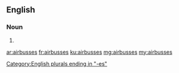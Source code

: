 ==English==

===Noun===
{{head|en}}

# {{plural of|airbus}}

[[Category:English plurals ending in "-es"]]

[[ar:airbusses]]
[[fr:airbusses]]
[[ku:airbusses]]
[[mg:airbusses]]
[[my:airbusses]]